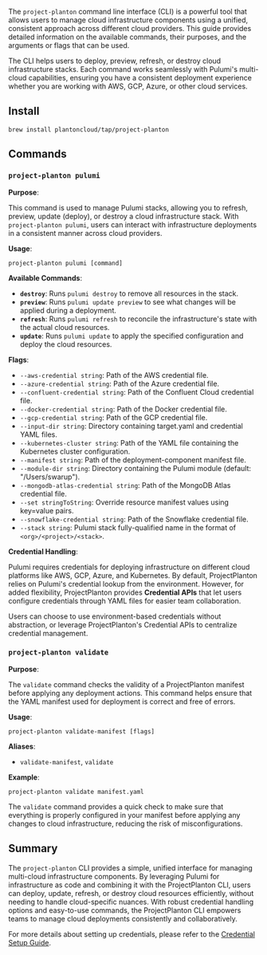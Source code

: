 
The `project-planton` command line interface (CLI) is a powerful tool that allows users to manage cloud infrastructure components using a unified, consistent approach across different cloud providers. This guide provides detailed information on the available commands, their purposes, and the arguments or flags that can be used.

The CLI helps users to deploy, preview, refresh, or destroy cloud infrastructure stacks. Each command works seamlessly with Pulumi's multi-cloud capabilities, ensuring you have a consistent deployment experience whether you are working with AWS, GCP, Azure, or other cloud services.

## Install

```shell
brew install plantoncloud/tap/project-planton
```

## Commands

### `project-planton pulumi`

**Purpose**:

This command is used to manage Pulumi stacks, allowing you to refresh, preview, update (deploy), or destroy a cloud infrastructure stack. With `project-planton pulumi`, users can interact with infrastructure deployments in a consistent manner across cloud providers.

**Usage**:

```shell
project-planton pulumi [command]
```

**Available Commands**:

- **`destroy`**: Runs `pulumi destroy` to remove all resources in the stack.
- **`preview`**: Runs `pulumi update preview` to see what changes will be applied during a deployment.
- **`refresh`**: Runs `pulumi refresh` to reconcile the infrastructure's state with the actual cloud resources.
- **`update`**: Runs `pulumi update` to apply the specified configuration and deploy the cloud resources.

**Flags**:

- `--aws-credential string`: Path of the AWS credential file.
- `--azure-credential string`: Path of the Azure credential file.
- `--confluent-credential string`: Path of the Confluent Cloud credential file.
- `--docker-credential string`: Path of the Docker credential file.
- `--gcp-credential string`: Path of the GCP credential file.
- `--input-dir string`: Directory containing target.yaml and credential YAML files.
- `--kubernetes-cluster string`: Path of the YAML file containing the Kubernetes cluster configuration.
- `--manifest string`: Path of the deployment-component manifest file.
- `--module-dir string`: Directory containing the Pulumi module (default: "/Users/swarup").
- `--mongodb-atlas-credential string`: Path of the MongoDB Atlas credential file.
- `--set stringToString`: Override resource manifest values using key=value pairs.
- `--snowflake-credential string`: Path of the Snowflake credential file.
- `--stack string`: Pulumi stack fully-qualified name in the format of `<org>/<project>/<stack>`.

**Credential Handling**:

Pulumi requires credentials for deploying infrastructure on different cloud platforms like AWS, GCP, Azure, and Kubernetes. By default, ProjectPlanton relies on Pulumi's credential lookup from the environment. However, for added flexibility, ProjectPlanton provides **Credential APIs** that let users configure credentials through YAML files for easier team collaboration.

<Callout>
    Users can choose to use environment-based credentials without abstraction, or leverage ProjectPlanton's Credential APIs to centralize credential management.
</Callout>

### `project-planton validate`

**Purpose**:

The `validate` command checks the validity of a ProjectPlanton manifest before applying any deployment actions. This command helps ensure that the YAML manifest used for deployment is correct and free of errors.

**Usage**:

```shell
project-planton validate-manifest [flags]
```

**Aliases**:
- `validate-manifest`, `validate`

**Example**:

```shell
project-planton validate manifest.yaml
```

The `validate` command provides a quick check to make sure that everything is properly configured in your manifest before applying any changes to cloud infrastructure, reducing the risk of misconfigurations.

## Summary

The `project-planton` CLI provides a simple, unified interface for managing multi-cloud infrastructure components. By leveraging Pulumi for infrastructure as code and combining it with the ProjectPlanton CLI, users can deploy, update, refresh, or destroy cloud resources efficiently, without needing to handle cloud-specific nuances. With robust credential handling options and easy-to-use commands, the ProjectPlanton CLI empowers teams to manage cloud deployments consistently and collaboratively.

For more details about setting up credentials, please refer to the [Credential Setup Guide](/docs/guide/provider-credentials).
